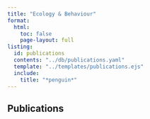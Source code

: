 ```yaml
---
title: "Ecology & Behaviour"
format:
  html:
    toc: false
    page-layout: full
listing:
  id: publications
  contents: "../db/publications.yaml"
  template: "../templates/publications.ejs"
  include:
    title: "*penguin*"
---
```



## Publications
::: #publications

:::
